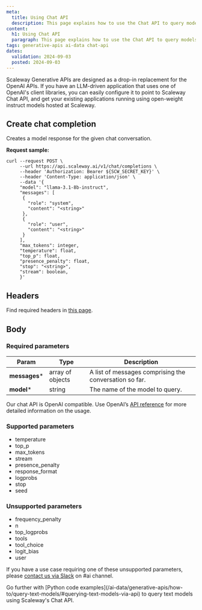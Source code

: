 ```yaml
---
meta:
  title: Using Chat API
  description: This page explains how to use the Chat API to query models
content:
  h1: Using Chat API
  paragraph: This page explains how to use the Chat API to query models
tags: generative-apis ai-data chat-api
dates:
  validation: 2024-09-03
  posted: 2024-09-03
---
```


Scaleway Generative APIs are designed as a drop-in replacement for the OpenAI APIs. If you have an LLM-driven application that uses one of OpenAI's client libraries, you can easily configure it to point to Scaleway Chat API, and get your existing applications running using open-weight instruct models hosted at Scaleway.

## Create chat completion

Creates a model response for the given chat conversation.

**Request sample:**

```
curl --request POST \
     --url https://api.scaleway.ai/v1/chat/completions \
     --header 'Authorization: Bearer ${SCW_SECRET_KEY}' \
     --header 'Content-Type: application/json' \
     --data '{
     "model": "llama-3.1-8b-instruct",
     "messages": [
      {
        "role": "system",
        "content": "<string>"
      },
      {
        "role": "user",
        "content": "<string>"
      }
     ],
     "max_tokens": integer,
     "temperature": float,
     "top_p": float,
     "presence_penalty": float,
     "stop": "<string>",
     "stream": boolean,
     }'
```


## Headers

Find required headers in [this page](/ai-data/generative-apis/api-cli/using-generative-apis/).

## Body

### Required parameters

| Param  | Type | Description |
| ------------- |-------------|-------------|
| **messages***     | array of objects     | A list of messages comprising the conversation so far.     |
| **model***      | string     | The name of the model to query.     |

Our chat API is OpenAI compatible. Use OpenAI’s [API reference](https://platform.openai.com/docs/api-reference/chat/create) for more detailed information on the usage.

### Supported parameters

- temperature
- top_p
- max_tokens
- stream
- presence_penalty
- response_format
- logprobs
- stop
- seed

### Unsupported parameters

- frequency_penalty
- n
- top_logprobs
- tools
- tool_choice
- logit_bias
- user

If you have a use case requiring one of these unsupported parameters, please [contact us via Slack](https://slack.scaleway.com/) on #ai channel.

<Message type="note">
  Go further with [Python code examples](/ai-data/generative-apis/how-to/query-text-models/#querying-text-models-via-api) to query text models using Scaleway's Chat API.
</Message>
